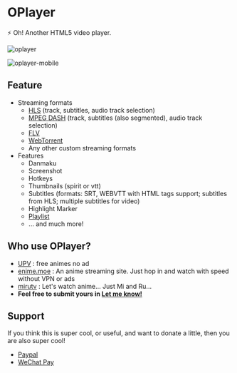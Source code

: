 # OPlayer

⚡ Oh! Another HTML5 video player.

![oplayer](https://github.com/shiyiya/oplayer/raw/main/oplayer.png)

![oplayer-mobile](https://github.com/shiyiya/oplayer/raw/main/packages/ui/oplayer-ui-mobile.jpg)

## Feature

- Streaming formats
  - [HLS](./packages/hls) (track, subtitles, audio track selection)
  - [MPEG DASH](./packages/dash) (track, subtitles (also segmented), audio track selection)
  - [FLV](./packages/mpegts)
  - [WebTorrent](./packages/torrent)
  - Any other custom streaming formats
- Features
  - Danmaku
  - Screenshot
  - Hotkeys
  - Thumbnails (spirit or vtt)
  - Subtitles (formats: SRT, WEBVTT with HTML tags support; subtitles from HLS; multiple subtitles for video)
  - Highlight Marker
  - [Playlist](./packages/plugins/README.md#playlist)
  - ... and much more!

## Who use OPlayer?

- [UPV](https://web.月色真美.life) : free animes no ad
- [enime.moe](https://enime.moe) : An anime streaming site. Just hop in and watch with speed without VPN or ads
- [mirutv](https://mirutv.vercel.app) : Let's watch anime... Just Mi and Ru...
- **Feel free to submit yours in [Let me know!](https://github.com/shiyiya/oplayer/discussions/new?category=show-and-tell)**

## Support

If you think this is super cool, or useful, and want to donate a little, then you are also super cool!

- [Paypal](https://www.paypal.com/paypalme/ShiYiYa)
- [WeChat Pay](https://www.oaii.me/wechat_donate.png)
